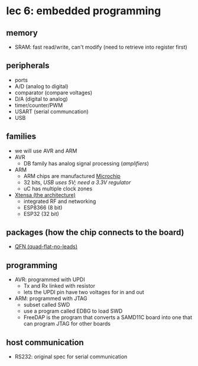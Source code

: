# lec 6: embedded programming

## memory
- SRAM: fast read/write, can't modify (need to retrieve into register first)

## peripherals
- ports
- A/D (analog to digital)
- comparator (compare voltages)
- D/A (digital to analog)
- timer/counter/PWM
- USART (serial communcation)
- USB

## families
- we will use AVR and ARM
- AVR
    - DB family has analog signal processing (_amplifiers_)
- ARM
    - ARM chips are manufactured [Microchip](https://www.microchip.com/)
    - 32 bits, _USB uses 5V; need a 3.3V regulator_
    - uC has multiple clock zones
- [Xtensa (the architecture)](https://en.wikipedia.org/wiki/Tensilica)
    - integrated RF and networking
    - ESP8366 (8 bit)
    - ESP32 (32 bit)

## packages (how the chip connects to the board)
- [QFN (quad-flat-no-leads)](https://en.wikipedia.org/wiki/Flat_no-leads_package)

## programming
- AVR: programmed with UPDI
    - Tx and Rx linked with resistor
    - lets the UPDI pin have two voltages for in and out
- ARM: programmed with JTAG
    - subset called SWD
    - use a program called EDBG to load SWD
    - FreeDAP is the program that converts a SAMD11C board into one that can program JTAG for other boards

## host communication
- RS232: original spec for serial communication